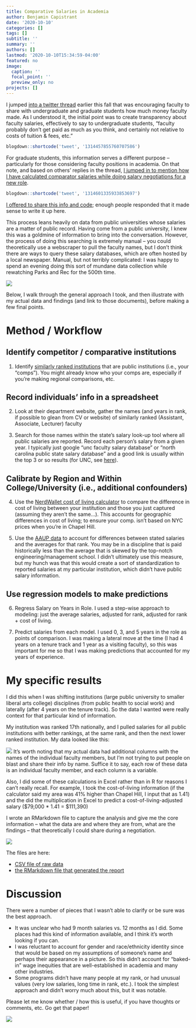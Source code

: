 ```yaml
---
title: Comparative Salaries in Academia
author: Benjamin Capistrant
date: '2020-10-10'
categories: []
tags: []
subtitle: ''
summary: ''
authors: []
lastmod: '2020-10-10T15:34:59-04:00'
featured: no
image:
  caption: ''
  focal_point: ''
  preview_only: no
projects: []
---
```


I jumped [into a twitter thread](https://twitter.com/SimoneKolysh/status/1314457855760707586?s=20) earlier this fall that was encouraging faculty to share with undergraduate and graduate students how much money faculty made. As I understood it, the initial point was to create transparency about faculty salaries, effectively to say to undergraduate students, "faculty probably don't get paid as much as you think, and certainly not relative to costs of tuition & fees, etc."

```r
blogdown::shortcode('tweet', '1314457855760707586')
```

For graduate students, this information serves a different purpose -- particularly for those considering faculty positions in academia. On that note, and based on others' replies in the thread, [I jumped in to mention how I have calculated comparator salaries while doing salary negotiations for a new role](https://twitter.com/bencapistrant/status/1314601335933853697?s=20). 

```r
blogdown::shortcode('tweet', '1314601335933853697')
```

[I offered to share this info and code](https://twitter.com/bencapistrant/status/1314602217207406594?s=20); enough people responded that it made sense to write it up here.


This process leans heavily on data from public universities whose salaries are a matter of public record. Having come from a public university, I knew this was a goldmine of information to bring into the conversation. However, the process of doing this searching is extremely manual -- you could theoretically use a webscraper to pull the faculty names, but I don't think there are ways to query these salary databases, which are often hosted by a local newspaper. Manual, but not terribly complicated: I was happy to spend an evening doing this sort of mundane data collection while rewatching Parks and Rec for the 500th time.

![](formula.gif)

Below, I walk through the general approach I took, and then illustrate with my actual data and findings (and link to those documents), before making a few final points.

# Method / Workflow

## Identify competitor / comparative institutions

1. Identify [similarly ranked institutions](https://www.usnews.com/best-graduate-schools/top-health-schools/social-work-rankings) that are public institutions (i.e., your "comps"). You might already know who your comps are, especially if you're making regional comparisons, etc.

## Record individuals' info in a spreadsheet

2. Look at their department website, gather the names (and years in rank, if possible to glean from CV or website) of similarly ranked (Assistant, Associate, Lecturer) faculty

3. Search for those names within the state's salary look-up tool where all public salaries are reported. Record each person's salary from a given year. I typically just google "unc faculty salary database" or "north carolina public state salary database" and a good link is usually within the top 3 or so results (for UNC, see [here](https://www.newsobserver.com/news/databases/state-pay/article11865482.html)).

## Calibrate by Region and Within College/University (i.e., additional confounders)

4. Use the [NerdWallet cost of living calculator](https://www.nerdwallet.com/cost-of-living-calculator/compare/chicago-il-vs-san-francisco-ca) to compare the difference in cost of living between your institution and those you just captured (assuming they aren't the same...). This accounts for geographic differences in cost of living; to ensure your comp. isn't based on NYC prices when you're in Chapel Hill.

5. Use the [AAUP data](https://www.insidehighered.com/aaup-compensation-survey) to account for differences between stated salaries and the averages for that rank. You may be in a discipline that is paid historically less than the average that is skewed by the top-notch engineering/management school. I didn't ultimately use this measure, but my hunch was that this would create a sort of standardization to reported salaries at my particular institution, which didn't have public salary information.

## Use regression models to make predictions

6. Regress Salary on Years in Role. I used a step-wise approach to modeling: just the average salaries, adjusted for rank, adjusted for rank + cost of living.

7. Predict salaries from each model. I used 0, 3, and 5 years in the role as points of comparison. I was making a lateral move at the time (I had 4 years on a tenure track and 1 year as a visiting faculty), so this was important for me so that I was making predictions that accounted for my years of experience.

# My specific results

I did this when I was shifting institutions (large public university to smaller liberal arts college) disciplines (from public health to social work) and laterally (after 4 years on the tenure track). So the data I wanted were really context for that particular kind of information.

My institution was ranked 17th nationally, and I pulled salaries for all public institutions with better rankings, at the same rank, and then the next lower ranked institution.  My data looked like this:

![](Salary_Data.jpg)
It's worth noting that my actual data had additional columns with the names of the individual faculty members, but I'm not trying to put people on blast and share their info by name. Suffice it to say, each row of these data is an individual faculty member, and each column is a variable.

Also, I did some of these calculations in Excel rather than in R for reasons I can't really recall. For example, I took the cost-of-living information (if the calculator said my area was 41% higher than Chapel Hill, I input that as 1.41) and the did the multiplication in Excel to predict a cost-of-living-adjusted salary (\$79,000 * 1.41 = \$111,390) 

I wrote an RMarkdown file to capture the analysis and give me the core information -- what the data are and where they are from, what are the findings -- that theoretically I could share during a negotiation. 

![](Salary_Data_Rmarkdown.jpg)

The files are here:

- [CSV file of raw data](sswsalaries3.csv)
- [the RMarkdown file that generated the report](../../../files/sswsalaries3.Rmd)

# Discussion

There were a number of pieces that I wasn't able to clarify or be sure was the best approach. 

- It was unclear who had 9 month salaries vs. 12 months as I did. Some places had this kind of information available, and I think it's worth looking if you can.
- I was reluctant to account for gender and race/ethnicity identity since that would be based on my assumptions of someone's name and perhaps their appearance in a picture. So this didn't account for "baked-in" wage inequities that are well-established in academia and many other industries.
- Some programs didn't have many people at my rank, or had unusual values (very low salaries, long time in rank, etc.). I took the simplest approach and didn't worry much about this, but it was notable.

Please let me know whether / how this is useful, if you have thoughts or comments, etc. Go get that paper!

![](SMTM.gif)



